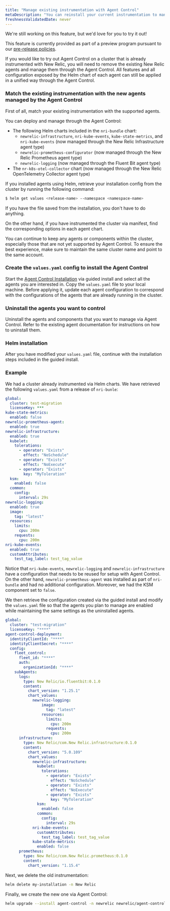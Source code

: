 ```yaml
---
title: "Manage existing instrumentation with Agent Control"
metaDescription: "You can reinstall your current instrumentation to manage it through Agent Control"
freshnessValidatedDate: never
---
```

<Callout title="preview">
  We're still working on this feature, but we'd love for you to try it out!

  This feature is currently provided as part of a preview program pursuant to our [pre-release policies](/docs/licenses/license-information/referenced-policies/new-relic-pre-release-policy).
</Callout>

If you would like to try out Agent Control on a cluster that is already instrumented with New Relic, you will need to remove the existing New Relic agents and manage them through the Agent Control. 
All features and all configuration exposed by the Helm chart of each agent can still be applied in a unified way through the Agent Control.

### Match the existing instrumentation with the new agents managed by the Agent Control
First of all, match your existing instrumentation with the supported agents.

You can deploy and manage through the Agent Control:
  - The following Helm charts included in the `nri-bundle` chart: 
    - `newrelic-infrastructure`, `nri-kube-events`, `kube-state-metrics`, and `nri-kube-events` (now managed through the New Relic Infrastructure agent type)
    - `newrelic-prometheus-configurator` (now managed through the New Relic Prometheus agent type)
    - `newrelic-logging` (now managed through the Fluent Bit agent type)
  - The `nr-k8s-otel-collector` chart (now managed through the New Relic OpenTelemetry Collector agent type) 

If you installed agents using Helm, retrieve your installation config from the cluster by running the following command:

```sh
$ helm get values <release-name> --namespace <namespace-name>
```

If you have the file saved from the installation, you don't have to do anything.


On the other hand, if you have instrumented the cluster via manifest, find the corresponding options in each agent chart. 

<Callout title="TIP">
    You can continue to keep any agents or components within the cluster, especially those that are not yet supported by Agent Control. To ensure the best experience, make sure to maintain the same cluster name and point to the same account.
</Callout>


### Create the `values.yaml` config to install the Agent Control
Start the [Agent Control Installation](/docs/new-relic-control/agent-control/setup/) via guided install and select all the agents you are interested in.
Copy the `values.yaml` file to your local machine. Before applying it, update each agent configuration to correspond with the configurations of the agents that are already running in the cluster.

### Uninstall the agents you want to control

Uninstall the agents and components that you want to manage via Agent Control.
Refer to the existing agent documentation for instructions on how to uninstall them.

### Helm installation
After you have modified your `values.yaml` file, continue with the installation steps included in the guided install.


### Example

We had a cluster already instrumented via Helm charts. 
We have retrieved the following `values.yaml` from a release of `nri-bunle`:
```yaml
global:
  cluster: test-migration
  licenseKey: ***
kube-state-metrics:
  enabled: false
newrelic-prometheus-agent:
  enabled: true
newrelic-infrastructure:
  enabled: true
  kubelet:
    tolerations:
      - operator: "Exists"
        effect: "NoSchedule"
      - operator: "Exists"
        effect: "NoExecute"
      - operator: "Exists"
        key: "MyToleration"
  ksm:
    enabled: false
  common:
    config:
      interval: 29s
newrelic-logging:
  enabled: true
  image:
    tag: "latest"
  resources:
    limits:
      cpu: 200m
    requests:
      cpu: 200m
nri-kube-events:
  enabled: true
  customAttributes: 
    test_tag_label: test_tag_value
```
Notice that `nri-kube-events`, `newrelic-logging` and `newrelic-infrastructure` have a configuration that needs to be reused for setup with Agent Control.
On the other hand, `newrelic-prometheus-agent` was installed as part of `nri-bundle` and had no additional configuration.
Moreover, we had the KSM component set to `false`.

We then retrieve the configuration created via the guided install and modify the `values.yaml` file so that the agents you plan to manage are enabled while maintaining the same settings as the uninstalled agents.

```yaml
global:
  cluster: "test-migration"
  licenseKey: "****"
agent-control-deployment:
  identityClientId: "****"
  identityClientSecret: "****"
  config:
    fleet_control:
      fleet_id: "****"
      auth:
        organizationId: "****"
    subAgents:
      logs:
        type: New Relic/io.fluentbit:0.1.0
        content:
          chart_version: "1.25.1"
          chart_values:
            newrelic-logging:
                image:
                  tag: "latest"
                resources:
                  limits:
                    cpu: 200m
                  requests:
                    cpu: 200m
      infrastructure:
        type: New Relic/com.New Relic.infrastructure:0.1.0
        content:
          chart_version: "5.0.109"
          chart_values:
            newrelic-infrastructure:
              kubelet:
                tolerations:
                  - operator: "Exists"
                    effect: "NoSchedule"
                  - operator: "Exists"
                    effect: "NoExecute"
                  - operator: "Exists"
                    key: "MyToleration"
              ksm:
                enabled: false
              common:
                config:
                  interval: 29s
            nri-kube-events:
              customAttributes: 
                test_tag_label: test_tag_value
            kube-state-metrics:
              enabled: false
      prometheus:
        type: New Relic/com.New Relic.prometheus:0.1.0
        content:
          chart_version: "1.15.4"
```

Next, we delete the old instrumentation:
```sh
helm delete my-installation -n New Relic
```

Finally, we create the new one via Agent Control:
```sh
helm upgrade --install agent-control -n newrelic newrelic/agent-control --create-namespace --values my_migrated_values.yaml
```

